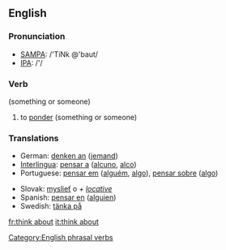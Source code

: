 ==English==

===Pronunciation===
*[[w:SAMPA|SAMPA]]: /'TiNk @'baut/
*[[w:IPA|IPA]]: /'/

===Verb===
{{infl|en|verb|head=to [[think]] [[about]]}} (something or someone)

# to [[ponder]] (something or someone)

[[Category:English phrasal verbs]]

===Translations===
{{trans-top|ponder}}
*German: [[denken an]] ([[jemand]])
*[[Interlingua]]: [[pensar a]] ([[alcuno]], [[alco]])
*Portuguese: [[pensar em]] ([[alguém]], [[algo]]), [[pensar sobre]] ([[algo]])
{{trans-mid}}
*Slovak: [[myslieť]] o ''+ [[locative]]''
*Spanish: [[pensar en]] ([[alguien]])
*Swedish: [[tänka på]]
{{trans-bottom}}

[[fr:think about]]
[[it:think about]]